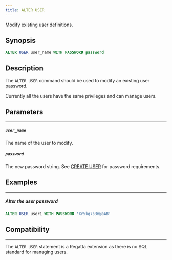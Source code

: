 ---
title: ALTER USER
---

Modify existing user definitions.

## Synopsis

```sql
ALTER USER user_name WITH PASSWORD password
```

## Description

The `ALTER USER` command should be used to modify an existing user password.

Currently all the users have the same privileges and can manage users.



## Parameters
---

##### `user_name`
The name of the user to modify.


##### `password`
The new password string. See [CREATE USER](/sql/managing-users/create-user) for password requirements.




## Examples
---

##### Alter the user password

```sql
ALTER USER user1 WITH PASSWORD 'Xr5kg7s3m@aAB'
```

## Compatibility
---

The `ALTER USER` statement is a Regatta extension as there is no SQL standard for managing users.